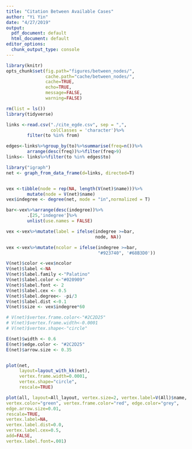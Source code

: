 ```yaml
---
title: "Citation Between Available Cases"
author: "Yi Yin"
date: "4/27/2019"
output:
  pdf_document: default
  html_document: default
editor_options:
  chunk_output_type: console
---
```


```r
library(knitr)
opts_chunk$set(fig.path="figures/between_nodes/",
               cache.path="cache/between_nodes/",
               cache=TRUE,
               echo=TRUE,
               message=FALSE,
               warning=FALSE)  
```  


```r
rm(list = ls())
library(tidyverse)
```


```r
links <-read.csv("./cite_egde.csv", sep = ",", 
                 colClasses = 'character')%>%
        filter(to %in% from)

edges<-links%>%group_by(to)%>%summarise(freq=n())%>%
        arrange(desc(freq))%>%filter(freq>9)
links<- links%>%filter(to %in% edges$to)
```


```r
library("igraph")
net <- graph_from_data_frame(d=links, directed=T)


vex <-tibble(node = rep(NA, length(V(net)$name)))%>%
        mutate(node = V(net)$name)
vex$indegree <- degree(net, mode = "in",normalized = T)

bar<-vex%>%arrange(desc(indegree))%>%
        .[25,'indegree']%>%
        unlist(use.names = FALSE)

vex <-vex%>%mutate(label = ifelse(indegree >=bar, 
                                  node, NA))

vex <-vex%>%mutate(ncolor = ifelse(indegree >=bar, 
                                   "#923740", '#68B3D0'))

V(net)$color <-vex$ncolor
V(net)$label <-NA
V(net)$label.family <-"Palatino"
V(net)$label.color <-"#020909"
V(net)$label.font <- 2
V(net)$label.cex <- 0.5
V(net)$label.degree<- -pi/3
V(net)$label.dist <-0.1
V(net)$size <- vex$indegree*60

# V(net)$vertex.frame.color<-"#2C2D25"
# V(net)$vertex.frame.width<-0.0001
# V(net)$vertex.shape<-"circle"

E(net)$width <- 0.6
E(net)$edge.color <- "#2C2D25"
E(net)$arrow.size <- 0.35


plot(net, 
     layout=layout_with_kk(net),
     vertex.frame.width=0.0001,
     vertex.shape="circle",
     rescale=TRUE)

```


```r

plot(all, layout=All_layout, vertex.size=2, vertex.label=V(All)$name,
vertex.color="green", vertex.frame.color="red", edge.color="grey",  
edge.arrow.size=0.01, 
rescale=TRUE,
vertex.label=NA,
vertex.label.dist=0.0,
vertex.label.cex=0.5, 
add=FALSE, 
vertex.label.font=.001)

```

